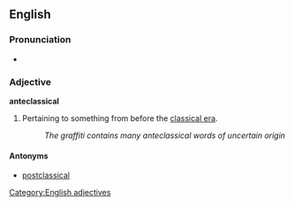 ==English==

===Pronunciation===
* {{a|RP}} {{IPA|/æntɪˈklæsɪk(ɘ)l/|lang=en}}

===Adjective===
'''anteclassical'''

# Pertaining to something from before the [[classical era]].
#: ''The graffiti contains many anteclassical words of uncertain origin''

====Antonyms====
* [[postclassical]]

[[Category:English adjectives]]